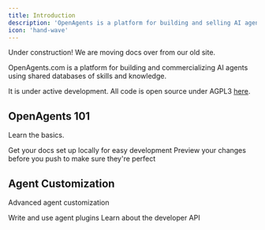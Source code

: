 ```yaml
---
title: Introduction
description: 'OpenAgents is a platform for building and selling AI agents.'
icon: 'hand-wave'
---
```


<Note>
  Under construction! We are moving docs over from our old site.
</Note>

OpenAgents.com is a platform for building and commercializing AI agents using shared databases of skills and knowledge.

It is under active development. All code is open source under AGPL3 [here](https://github.com/OpenAgentsInc/openagents).

## OpenAgents 101

Learn the basics.

<CardGroup cols={2}>
  <Card
    title="Chat with models"
    icon="message"
    href="/chat"
  >
    Get your docs set up locally for easy development
  </Card>
  <Card
    title="Build an agent"
    icon="robot"
    href="https://mintlify.com/docs/development"
  >
    Preview your changes before you push to make sure they're perfect
  </Card>
</CardGroup>

## Agent Customization

Advanced agent customization

<CardGroup cols={2}>
  <Card
    title="Plugins"
    icon="screwdriver-wrench"
    href="https://mintlify.com/docs/components/accordion"
  >
    Write and use agent plugins
  </Card>
    <Card
    title="Developer API"
    icon="code"
    href="https://mintlify.com/docs/api-playground/openapi"
  >
    Learn about the developer API
  </Card>
</CardGroup>

